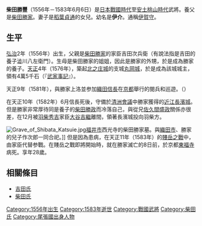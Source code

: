 {{japanese|japanese=柴田 勝豊|kana=しばた かつとよ|romaji=Shibata Katsutoyo|舊寫=柴田 勝豐}}
'''柴田勝豐'''（1556年－1583年6月6日）是[[日本戰國時代|日本戰國時代]]至[[安土桃山時代|安土桃山時代]]武將。養父是[[柴田勝家|柴田勝家]]。妻子是[[稻葉貞通|稻葉貞通]]的女兒。幼名是'''伊介'''。通稱[[伊賀守|伊賀守]]。

== 生平 ==
[[弘治_(日本)|弘治]]2年（1556年）出生，父親是[[柴田勝家|柴田勝家]]的家臣吉田次兵衛（有說法指是吉田的養子澁川八左衛門）。生母是柴田勝家的姐姐，因此是勝家的外甥，於是成為勝家的養子。[[天正_(日本)|天正]]4年（1576年），築起[[北之庄城|北之庄城]]的支城[[丸岡城|丸岡城]]，於是成為該城城主，領有4萬5千石（『[[武家事記|武家事記]]』）。

天正9年（1581年），與勝家上洛並参加[[織田信長|織田信長]]在[[京都|京都]]舉行的閱兵和巡遊。（{{lang|ja|京都御馬揃え}}）

在天正10年（1582年）6月信長死後，守備於[[清洲會議|清洲會議]]中勝家獲得的[[近江國|近江]][[長濱城|長濱城]]。但是勝家非常厚待同是養子的[[柴田勝政|柴田勝政]]而冷落自己，與從兄[[佐久間盛政|佐久間盛政]]關係亦很差，在12月被[[羽柴秀吉|羽柴秀吉]]家臣[[大谷吉繼|大谷吉繼]]離間，領著長濱城投向羽柴方。

[[Image:Grave_of_Shibata_Katsuie.jpg|thumb]][[福井市|福井市]]西光寺的柴田勝家墓。與[[織田市|織田市]]、勝家的兒子作次郎一同合祀。]]
但是因為患病，在天正11年（1583年）的[[賤岳之戰|賤岳之戰]]中，由家臣代替参戰。在賤岳之戰即將開始時，就在勝家滅亡的8日前，於京都[[東福寺|東福寺]]病死。享年28歲。

== 相關條目 ==
*[[吉田氏|吉田氏]]
*[[柴田氏|柴田氏]]

{{DEFAULTSORT:Shibata Katsutoyo}}
[[Category:1556年出生|Category:1556年出生]]
[[Category:1583年逝世|Category:1583年逝世]]
[[Category:戰國武將|Category:戰國武將]]
[[Category:柴田氏|Category:柴田氏]]
[[Category:尾張國出身人物|Category:尾張國出身人物]]